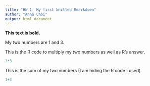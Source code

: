 ```yaml
---
title: "HW 1: My first knitted Rmarkdown"
author: "Anna Choi"
output: html_document
---
```

**This text is bold.**

My two numbers are 1 and 3.

This is the R code to multiply my two numbers as well as R's answer.
```r
1*3
```

This is the sum of my two numbers (I am hiding the R code I used).
```r
1+3
```
